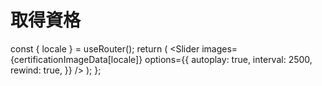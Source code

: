 
# 取得資格

  const { locale } = useRouter();
  return (
    <Slider
      images={certificationImageData[locale]}
      options={{
        autoplay: true,
        interval: 2500,
        rewind: true,
      }}
    />
  );
};

<CustomSlider />
